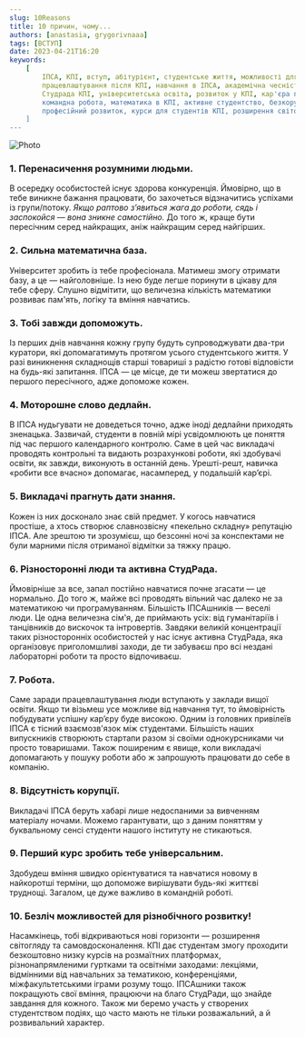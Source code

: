 ```yaml
---
slug: 10Reasons
title: 10 причин, чому...
authors: [anastasia, grygorivnaaa]
tags: [ВСТУП]
date: 2023-04-21T16:20
keywords: 
    [
        ІПСА, КПІ, вступ, абітурієнт, студентське життя, можливості для студентів, 
        працевлаштування після КПІ, навчання в ІПСА, академічна чесність, дедлайни, 
        Студрада КПІ, університетська освіта, розвиток у КПІ, кар'єра після ІПСА, 
        командна робота, математика в КПІ, активне студентство, безкорупційне навчання, 
        професійний розвиток, курси для студентів КПІ, розширення світогляду
    ]
---
```


![Photo](./2.png)

### **1. Перенасичення розумними людьми.**

В осередку особистостей існує здорова конкуренція. Ймовірно, що в тебе виникне бажання працювати, бо захочеться відзначитись успіхами із групи/потоку. _Якщо раптово з’явиться жага до роботи, сядь і заспокойся — вона зникне самостійно._ До того ж, краще бути пересічним серед найкращих, аніж найкращим серед найгірших.

<!--truncate-->

### **2. Сильна математична база.**

Університет зробить із тебе професіонала. Матимеш змогу отримати базу, а це — найголовніше. Із нею буде легше поринути в цікаву для тебе сферу. Слушно відмітити, що величезна кількість математики розвиває пам'ять, логіку та вміння навчатись.

### **3. Тобі завжди допоможуть.**

Із перших днів навчання кожну групу будуть супроводжувати два-три куратори, які допомагатимуть протягом усього студентського життя. У разі виникнення складнощів старші товариші з радістю готові відповісти на будь-які запитання. ІПСА — це місце, де ти можеш звертатися до першого пересічного, адже допоможе кожен.

### **4. Моторошне слово дедлайн.**

В ІПСА нудьгувати не доведеться точно, адже іноді дедлайни приходять зненацька. Зазвичай, студенти в повній мірі усвідомлюють це поняття під час першого календарного контролю. Саме в цей час викладачі проводять контрольні та видають розрахункові роботи, які здобувачі освіти, як завжди, виконують в останній день.
Урешті-решт, навичка «робити все вчасно» допомагає, насамперед, у подальшій кар’єрі.

### **5. Викладачі прагнуть дати знання.**

Кожен із них досконало знає свій предмет. У когось навчатися простіше, а хтось створює славнозвісну «пекельно складну» репутацію ІПСА. Але зрештою ти зрозумієш, що безсонні ночі за конспектами не були марними після отриманої відмітки за тяжку працю.

### **6. Різносторонні люди та активна СтудРада.**

Ймовірніше за все, запал постійно навчатися почне згасати — це нормально. До того ж, майже всі проводять вільний час далеко не за математикою чи програмуванням. Більшість ІПСАшників — веселі люди. Це одна величезна сім'я, де приймають усіх: від гуманітаріїв і танцівників до вискочок та інтровертів. Завдяки великій концентрації таких різносторонніх особистостей у нас існує активна СтудРада, яка організовує приголомшливі заходи, де ти забуваєш про всі нездані лабораторні роботи та просто відпочиваєш.

### **7. Робота.**

Саме заради працевлаштування люди вступають у заклади вищої освіти. Якщо ти візьмеш усе можливе від навчання тут, то ймовірність побудувати успішну кар’єру буде високою. Одним із головних привілеїв ІПСА є тісний взаємозв'язок між студентами. Більшість наших випускників створюють стартапи разом зі своїми однокурсниками чи просто товаришами. Також поширеним є явище, коли викладачі допомагають у пошуку роботи або ж запрошують працювати до себе в компанію.

### **8. Відсутність корупції.**

Викладачі ІПСА беруть хабарі лише недоспаними за вивченням матеріалу ночами. Можемо гарантувати, що з даним поняттям у буквальному сенсі студенти нашого інституту не стикаються.

### **9. Перший курс зробить тебе універсальним.**

Здобудеш вміння швидко орієнтуватися та навчатися новому в найкоротші терміни, що допоможе вирішувати будь-які життєві труднощі. Загалом, це дуже важливо в командній роботі.

### **10. Безліч можливостей для різнобічного розвитку!**

Насамкінець, тобі відкриваються нові горизонти — розширення світогляду та самовдосконалення. КПІ дає студентам змогу проходити безкоштовно низку курсів на розмаїтних платформах, різнонапрямленими гуртками та освітніми заходами: лекціями, відмінними від навчальних за тематикою, конференціями, міжфакультетськими іграми розуму тощо. ІПСАшники також покращують свої вміння, працюючи на благо СтудРади, що знайде завдання для кожного. Також ми беремо участь у створених студентством подіях, що часто мають не тільки розважальний, а й розвивальний характер.
